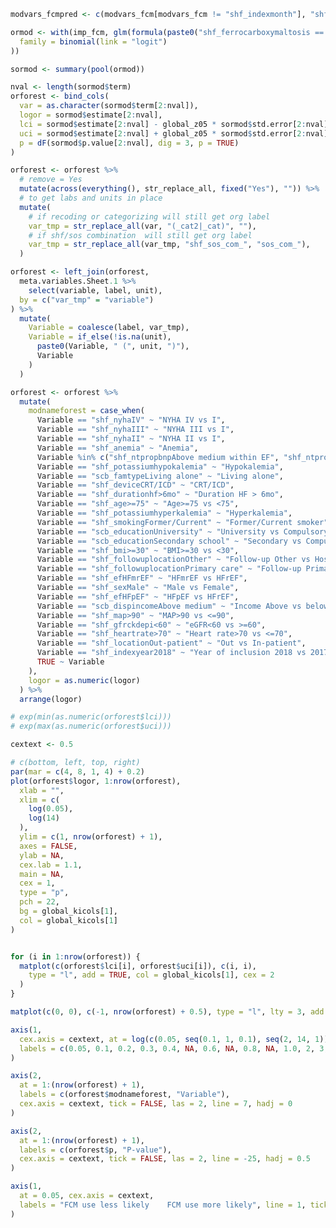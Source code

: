 ```r

modvars_fcmpred <- c(modvars_fcm[modvars_fcm != "shf_indexmonth"], "shf_indexyear")

ormod <- with(imp_fcm, glm(formula(paste0("shf_ferrocarboxymaltosis == 'Yes' ~ ", paste(modvars_fcmpred, collapse = " + "))),
  family = binomial(link = "logit")
))

sormod <- summary(pool(ormod))

nval <- length(sormod$term)
orforest <- bind_cols(
  var = as.character(sormod$term[2:nval]),
  logor = sormod$estimate[2:nval],
  lci = sormod$estimate[2:nval] - global_z05 * sormod$std.error[2:nval],
  uci = sormod$estimate[2:nval] + global_z05 * sormod$std.error[2:nval],
  p = dF(sormod$p.value[2:nval], dig = 3, p = TRUE)
)

orforest <- orforest %>%
  # remove = Yes
  mutate(across(everything(), str_replace_all, fixed("Yes"), "")) %>%
  # to get labs and units in place
  mutate(
    # if recoding or categorizing will still get org label
    var_tmp = str_replace_all(var, "(_cat2|_cat)", ""),
    # if shf/sos combination  will still get org label
    var_tmp = str_replace_all(var_tmp, "shf_sos_com_", "sos_com_"),
  )

orforest <- left_join(orforest,
  meta.variables.Sheet.1 %>%
    select(variable, label, unit),
  by = c("var_tmp" = "variable")
) %>%
  mutate(
    Variable = coalesce(label, var_tmp),
    Variable = if_else(!is.na(unit),
      paste0(Variable, " (", unit, ")"),
      Variable
    )
  )

orforest <- orforest %>%
  mutate(
    modnameforest = case_when(
      Variable == "shf_nyhaIV" ~ "NYHA IV vs I",
      Variable == "shf_nyhaIII" ~ "NYHA III vs I",
      Variable == "shf_nyhaII" ~ "NYHA II vs I",
      Variable == "shf_anemia" ~ "Anemia",
      Variable %in% c("shf_ntpropbnpAbove medium within EF", "shf_ntpropbnpAbove medium") ~ "NTproBNP Above vs below medium",
      Variable == "shf_potassiumhypokalemia" ~ "Hypokalemia",
      Variable == "scb_famtypeLiving alone" ~ "Living alone",
      Variable == "shf_deviceCRT/ICD" ~ "CRT/ICD",
      Variable == "shf_durationhf>6mo" ~ "Duration HF > 6mo",
      Variable == "shf_age>=75" ~ "Age>=75 vs <75",
      Variable == "shf_potassiumhyperkalemia" ~ "Hyperkalemia",
      Variable == "shf_smokingFormer/Current" ~ "Former/Current smoker",
      Variable == "scb_educationUniversity" ~ "University vs Compulsory school",
      Variable == "scb_educationSecondary school" ~ "Secondary vs Compulsory school",
      Variable == "shf_bmi>=30" ~ "BMI>=30 vs <30",
      Variable == "shf_followuplocationOther" ~ "Follow-up Other vs Hospital",
      Variable == "shf_followuplocationPrimary care" ~ "Follow-up Primary care vs Hospital",
      Variable == "shf_efHFmrEF" ~ "HFmrEF vs HFrEF",
      Variable == "shf_sexMale" ~ "Male vs Female",
      Variable == "shf_efHFpEF" ~ "HFpEF vs HFrEF",
      Variable == "scb_dispincomeAbove medium" ~ "Income Above vs below medium",
      Variable == "shf_map>90" ~ "MAP>90 vs <=90",
      Variable == "shf_gfrckdepi<60" ~ "eGFR<60 vs >=60",
      Variable == "shf_heartrate>70" ~ "Heart rate>70 vs <=70",
      Variable == "shf_locationOut-patient" ~ "Out vs In-patient",
      Variable == "shf_indexyear2018" ~ "Year of inclusion 2018 vs 2017",
      TRUE ~ Variable
    ),
    logor = as.numeric(logor)
  ) %>%
  arrange(logor)

# exp(min(as.numeric(orforest$lci)))
# exp(max(as.numeric(orforest$uci)))

cextext <- 0.5

# c(bottom, left, top, right)
par(mar = c(4, 8, 1, 4) + 0.2)
plot(orforest$logor, 1:nrow(orforest),
  xlab = "",
  xlim = c(
    log(0.05),
    log(14)
  ),
  ylim = c(1, nrow(orforest) + 1),
  axes = FALSE,
  ylab = NA,
  cex.lab = 1.1,
  main = NA,
  cex = 1,
  type = "p",
  pch = 22,
  bg = global_kicols[1],
  col = global_kicols[1]
)


for (i in 1:nrow(orforest)) {
  matplot(c(orforest$lci[i], orforest$uci[i]), c(i, i),
    type = "l", add = TRUE, col = global_kicols[1], cex = 2
  )
}

matplot(c(0, 0), c(-1, nrow(orforest) + 0.5), type = "l", lty = 3, add = TRUE, col = "black")

axis(1,
  cex.axis = cextext, at = log(c(0.05, seq(0.1, 1, 0.1), seq(2, 14, 1))),
  labels = c(0.05, 0.1, 0.2, 0.3, 0.4, NA, 0.6, NA, 0.8, NA, 1.0, 2, 3, 4, 5, 6, NA, 8, NA, 10, NA, 12, NA, 14)
)

axis(2,
  at = 1:(nrow(orforest) + 1),
  labels = c(orforest$modnameforest, "Variable"),
  cex.axis = cextext, tick = FALSE, las = 2, line = 7, hadj = 0
)

axis(2,
  at = 1:(nrow(orforest) + 1),
  labels = c(orforest$p, "P-value"),
  cex.axis = cextext, tick = FALSE, las = 2, line = -25, hadj = 0.5
)

axis(1,
  at = 0.05, cex.axis = cextext,
  labels = "FCM use less likely    FCM use more likely", line = 1, tick = FALSE
)
```
